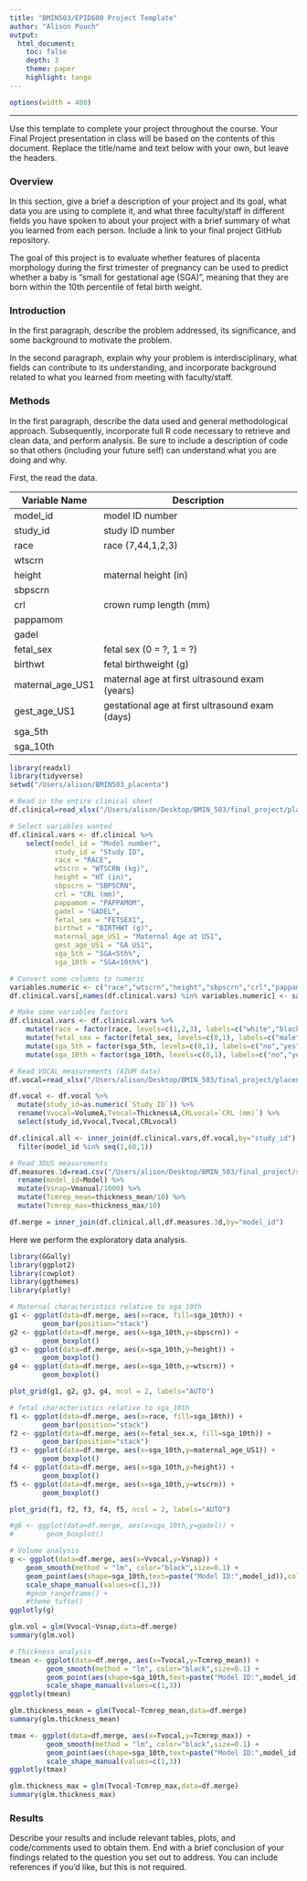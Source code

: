 ```yaml
---
title: "BMIN503/EPID600 Project Template"
author: "Alison Pouch"
output: 
  html_document:
    toc: false 
    depth: 3 
    theme: paper 
    highlight: tango
---
```

```r
options(width = 400)
```  
***
Use this template to complete your project throughout the course. Your Final Project presentation in class will be based on the contents of this document. Replace the title/name and text below with your own, but leave the headers.

### Overview
In this section, give a brief a description of your project and its goal, what data you are using to complete it, and what three faculty/staff in different fields you have spoken to about your project with a brief summary of what you learned from each person. Include a link to your final project GitHub repository.

The goal of this project is to evaluate whether features of placenta morphology during the first trimester of pregnancy can be used to predict whether a baby is "small for gestational age (SGA)", meaning that they are born within the 10th percentile of fetal birth weight.


### Introduction 
In the first paragraph, describe the problem addressed, its significance, and some background to motivate the problem.

In the second paragraph, explain why your problem is interdisciplinary, what fields can contribute to its understanding, and incorporate background related to what you learned from meeting with faculty/staff.


### Methods
In the first paragraph, describe the data used and general methodological approach. Subsequently, incorporate full R code necessary to retrieve and clean data, and perform analysis. Be sure to include a description of code so that others (including your future self) can understand what you are doing and why. 

First, the read the data.

Variable Name | Description
--------------|------------
model_id      | model ID number
study_id      | study ID number
race          | race (7,44,1,2,3)
wtscrn        | 
height        | maternal height (in)
sbpscrn       |
crl           | crown rump length (mm)
pappamom      | 
gadel         | 
fetal_sex     | fetal sex (0 = ?, 1 = ?)
birthwt       | fetal birthweight (g)
maternal_age_US1  | maternal age at first ultrasound exam (years)
gest_age_US1      | gestational age at first ultrasound exam (days)
sga_5th       | 
sga_10th      |

``` r
library(readxl)
library(tidyverse)
setwd("/Users/alison/BMIN503_placenta")

# Read in the entire clinical sheet
df.clinical=read_xlsx("/Users/alison/Desktop/BMIN_503/final_project/placenta_subject_data.xlsx")

# Select variables wanted
df.clinical.vars <- df.clinical %>%
    select(model_id = "Model number", 
           study_id = "Study ID", 
           race = "RACE", 
           wtscrn = "WTSCRN (kg)", 
           height = "HT (in)", 
           sbpscrn = "SBPSCRN", 
           crl = "CRL (mm)", 
           pappamom = "PAPPAMOM", 
           gadel = "GADEL", 
           fetal_sex = "FETSEX1", 
           birthwt = "BIRTHWT (g)", 
           maternal_age_US1 = "Maternal Age at US1", 
           gest_age_US1 = "GA US1",
           sga_5th = "SGA<5th%",
           sga_10th = "SGA<10th%") 

# Convert some columns to numeric
variables.numeric <- c("race","wtscrn","height","sbpscrn","crl","pappamom","gadel","fetal_sex","birthwt","maternal_age_US1","gest_age_US1","sga_5th","sga_10th")
df.clinical.vars[,names(df.clinical.vars) %in% variables.numeric] <- sapply(lapply(df.clinical.vars[,names(df.clinical.vars) %in% variables.numeric],as.character),as.numeric)

# Make some variables factors
df.clinical.vars <- df.clinical.vars %>%
    mutate(race = factor(race, levels=c(1,2,3), labels=c("white","black","asian"))) %>%
    mutate(fetal_sex = factor(fetal_sex, levels=c(0,1), labels=c("male","female"))) %>%
    mutate(sga_5th = factor(sga_5th, levels=c(0,1), labels=c("no","yes"))) %>%
    mutate(sga_10th = factor(sga_10th, levels=c(0,1), labels=c("no","yes"))) 

# Read VOCAL measurements (AIUM data)
df.vocal=read_xlsx("/Users/alison/Desktop/BMIN_503/final_project/placenta_vocal_measures.xlsx") 

df.vocal <- df.vocal %>%
  mutate(study_id=as.numeric(`Study ID`)) %>%
  rename(Vvocal=VolumeA,Tvocal=ThicknessA,CRLvocal=`CRL (mm)`) %>%
  select(study_id,Vvocal,Tvocal,CRLvocal) 

df.clinical.all <- inner_join(df.clinical.vars,df.vocal,by="study_id") %>%
  filter(model_id %in% seq(1,60,1))

# Read 3DUS measurements
df.measures.3d=read.csv("/Users/alison/Desktop/BMIN_503/final_project/sga_study_allsubjects.csv") %>%
  rename(model_id=Model) %>%
  mutate(Vsnap=Vmanual/1000) %>%
  mutate(Tcmrep_mean=thickness_mean/10) %>%
  mutate(Tcmrep_max=thickness_max/10)

df.merge = inner_join(df.clinical.all,df.measures.3d,by="model_id")

```

Here we perform the exploratory data analysis.

``` r
library(GGally)
library(ggplot2)
library(cowplot)
library(ggthemes)
library(plotly)

# Maternal characteristics relative to sga_10th
g1 <- ggplot(data=df.merge, aes(x=race, fill=sga_10th)) +
        geom_bar(position="stack")
g2 <- ggplot(data=df.merge, aes(x=sga_10th,y=sbpscrn)) +
        geom_boxplot()
g3 <- ggplot(data=df.merge, aes(x=sga_10th,y=height)) +
        geom_boxplot()
g4 <- ggplot(data=df.merge, aes(x=sga_10th,y=wtscrn)) +
        geom_boxplot()

plot_grid(g1, g2, g3, g4, ncol = 2, labels="AUTO")

# fetal characteristics relative to sga_10th
f1 <- ggplot(data=df.merge, aes(x=race, fill=sga_10th)) +
        geom_bar(position="stack")
f2 <- ggplot(data=df.merge, aes(x=fetal_sex.x, fill=sga_10th)) +
        geom_bar(position="stack")
f3 <- ggplot(data=df.merge, aes(x=sga_10th,y=maternal_age_US1)) +
        geom_boxplot()
f4 <- ggplot(data=df.merge, aes(x=sga_10th,y=height)) +
        geom_boxplot()
f5 <- ggplot(data=df.merge, aes(x=sga_10th,y=wtscrn)) +
        geom_boxplot()

plot_grid(f1, f2, f3, f4, f5, ncol = 2, labels="AUTO")

#g6 <- ggplot(data=df.merge, aes(x=sga_10th,y=gadel)) +
#        geom_boxplot()

# Volume analysis 
g <- ggplot(data=df.merge, aes(x=Vvocal,y=Vsnap)) +
    geom_smooth(method = "lm", color="black",size=0.1) + 
    geom_point(aes(shape=sga_10th,text=paste("Model ID:",model_id)),color="black",size=2) +
    scale_shape_manual(values=c(1,3)) 
    #geom_rangeframe() +
    #theme_tufte() 
ggplotly(g)

glm.vol = glm(Vvocal~Vsnap,data=df.merge)
summary(glm.vol)

# Thickness analysis
tmean <- ggplot(data=df.merge, aes(x=Tvocal,y=Tcmrep_mean)) +
         geom_smooth(method = "lm", color="black",size=0.1) + 
         geom_point(aes(shape=sga_10th,text=paste("Model ID:",model_id)),color="black",size=2) +
         scale_shape_manual(values=c(1,3)) 
ggplotly(tmean)

glm.thickness_mean = glm(Tvocal~Tcmrep_mean,data=df.merge)
summary(glm.thickness_mean)

tmax <- ggplot(data=df.merge, aes(x=Tvocal,y=Tcmrep_max)) +
         geom_smooth(method = "lm", color="black",size=0.1) + 
         geom_point(aes(shape=sga_10th,text=paste("Model ID:",model_id)),color="black",size=2) +
         scale_shape_manual(values=c(1,3)) 
ggplotly(tmax)

glm.thickness_max = glm(Tvocal~Tcmrep_max,data=df.merge)
summary(glm.thickness_max)

```

### Results
Describe your results and include relevant tables, plots, and code/comments used to obtain them. End with a brief conclusion of your findings related to the question you set out to address. You can include references if you'd like, but this is not required.
